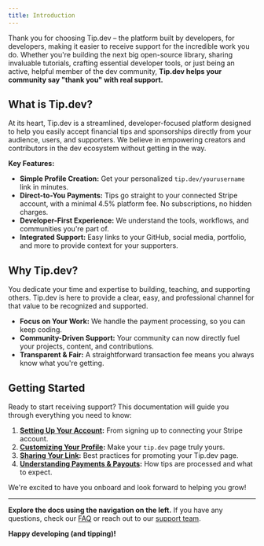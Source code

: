 ```yaml
---
title: Introduction
---
```


Thank you for choosing Tip.dev – the platform built by developers, for developers, making it easier
to receive support for the incredible work you do. Whether you're building the next big open-source
library, sharing invaluable tutorials, crafting essential developer tools, or just being an active,
helpful member of the dev community, **Tip.dev helps your community say "thank you" with real
support.**

## What is Tip.dev?

At its heart, Tip.dev is a streamlined, developer-focused platform designed to help you easily
accept financial tips and sponsorships directly from your audience, users, and supporters. We
believe in empowering creators and contributors in the dev ecosystem without getting in the way.

**Key Features:**

- **Simple Profile Creation:** Get your personalized `tip.dev/yourusername` link in minutes.
- **Direct-to-You Payments:** Tips go straight to your connected Stripe account, with a minimal 4.5%
  platform fee. No subscriptions, no hidden charges.
- **Developer-First Experience:** We understand the tools, workflows, and communities you're part
  of.
- **Integrated Support:** Easy links to your GitHub, social media, portfolio, and more to provide
  context for your supporters.

## Why Tip.dev?

You dedicate your time and expertise to building, teaching, and supporting others. Tip.dev is here
to provide a clear, easy, and professional channel for that value to be recognized and supported.

- **Focus on Your Work:** We handle the payment processing, so you can keep coding.
- **Community-Driven Support:** Your community can now directly fuel your projects, content, and
  contributions.
- **Transparent & Fair:** A straightforward transaction fee means you always know what you're
  getting.

## Getting Started

Ready to start receiving support? This documentation will guide you through everything you need to
know:

1.  **[Setting Up Your Account](/docs/getting-started/setup-account):** From signing up to
    connecting your Stripe account.
2.  **[Customizing Your Profile](/docs/getting-started/customize-profile):** Make your `tip.dev`
    page truly yours.
3.  **[Sharing Your Link](/docs/getting-started/share-link):** Best practices for promoting your
    Tip.dev page.
4.  **[Understanding Payments & Payouts](/docs/payments/overview):** How tips are processed and what
    to expect.

We're excited to have you onboard and look forward to helping you grow!

---

**Explore the docs using the navigation on the left.** If you have any questions, check our
[FAQ](/docs/faq) or reach out to our [support team](/docs/support).

**Happy developing (and tipping)!**
